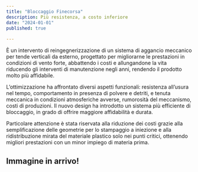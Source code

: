 ```yaml
---
title: "Bloccaggio Finecorsa"
description: Più resistenza, a costo inferiore
date: "2024-01-01"
published: true
  
---
```


È un intervento di reingegnerizzazione di un sistema di aggancio meccanico per tende verticali da esterno, progettato per migliorarne le prestazioni in condizioni di vento forte, abbattendo i costi e allungandone la vita riducendo gli interventi di manutenzione negli anni, rendendo il prodotto molto più affidabile.



L’ottimizzazione ha affrontato diversi aspetti funzionali: resistenza all’usura nel tempo, comportamento in presenza di polvere e detriti, e tenuta meccanica in condizioni atmosferiche avverse, rumorosità del meccanismo, costi di produzioni. Il nuovo design ha introdotto un sistema più efficiente di bloccaggio, in grado di offrire maggiore affidabilità e durata.



Particolare attenzione è stata riservata alla riduzione dei costi grazie alla semplificazione delle geometrie per lo stampaggio a iniezione e alla ridistribuzione mirata del materiale plastico solo nei punti critici, ottenendo migliori prestazioni con un minor impiego di materia prima.

## Immagine in arrivo!
